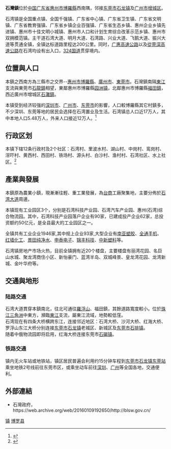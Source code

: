{{中国乡级行政区<!---乡级行政区专用模板--->
|行政区全称 = 石湾镇
|景观照片文件名 = 
|景观照片描述 = 
|位置图文件名 = 
|位置图描述 = 
|汉语拼音 = Shiwan Zhen
|通用拼音 = 
|上级行政区 = [[广东省|广东省]][[惠州市|惠州市]][[博罗县|博罗县]]
|行政区类别 = [[镇|镇]]
|行政区划代码 = 
|建置时间 = 
|政府驻地 = 惠州市博罗县石湾镇人民路6号
|地理坐标 = 
|行政区划 = 14
|村委会 = 12
|居委会 = 2
|总面积 = 83平方公里
|总人口 = 约 170,000
|户籍人口 = 约 54,800
|户籍人口年份 = 2019年
|常住人口 = 
|常住人口年份 = 2019年
|人口密度 = 
|GDP = 110.7亿元人民币
|GDP年份 = 2019
|邮政编码 = 516127
|电话区号 = 752
|官方网站 = http://www.boluo.gov.cn/xzgwh/swzrmzf/
|网站名称 = 博罗县石湾镇概况
}}

'''石灣鎮'''位於[[中国|中国]][[广东省|广东省]][[惠州市|惠州市]][[博羅縣|博羅縣]]西南隅，邻接[[东莞市|东莞市]][[石龙镇|石龙镇]]及[[广州市|广州市]][[增城区|增城区]]。

石湾镇是全国重点镇、全国千强镇、广东省中心镇、广东省卫生镇、广东省文明镇、广东省教育强镇、广东省乡镇企业百强镇、广东省生态乡镇、惠州企业乡镇先进镇、惠州市十佳文明小城镇、惠州市人口和计划生育综合改革示范乡镇、惠州市双拥模范镇。主干道石湾大道、明月大道、石湾路、兴业大道、飞鹅大道、振兴大道等贯通全镇，全镇达标道路里程达200公里。同时，[[广惠高速公路|广惠高速公路]]以及[[從莞深高速公路|從莞深高速公路]]在石湾均设有出入口，[[324国道|324国道]]贯穿境内。

==位置與人口==
本鎮之西南方為三縣市之交界--[[惠州市|惠州市]][[博羅縣|博羅縣]]、[[廣州市|廣州市]]、[[東莞市|東莞市]]。石灣鎮南隔[[東江|東江]]支流與東莞市[[石龍鎮|石龍鎮]]相望，東鄰惠州市博羅縣[[园洲镇|园洲镇]]，北鄰惠州市博羅縣[[福田鎮_(博罗县)|福田鎮]]，西近廣州市增城区[[石灘鎮_(廣州市)|石灘鎮]]。

本镇受到经济较强的[[深圳市|深圳市]]、[[广州市|广州市]]、[[东莞市|东莞市]]的影響，人口較博羅縣其它村鎮多，不少深圳、东莞等地的居民会选择在石湾置业及生活。石湾镇总人口近17万人，其中本地人口5.48万人，外来人口接近12万人。<ref>{{cite web |title=石湾镇人民政府 |url=http://www.boluo.gov.cn/xzgwh/swzrmzf/}}</ref>

==行政区划==
本镇下辖12条行政村及2个社区：石湾村、里波水村、湖山村、中岗村、鸾岗村、滘吓村、黄西村、西田村、铁场村、源头村、白沙村、渔村村、石湾社区、水上社区。<ref>{{cite web |title=广东政务服务网石湾镇网上服务窗口 |url=http://www.gdzwfw.gov.cn/portal/country-hall.do?region=441322121000}}</ref>

==產業與發展==
本鎮原為農業小鎮，現漸漸往輕、重工業發展，為[[台商|台商]]工廠聚集地，主要分佈於[[石湾大道|石湾大道]]周邊。

本镇现有工业园区3个，分别是石湾科技产业园、石湾汽车产业园、惠州(石湾)综合物流园。其中，石湾科技产业园落户企业有90家，已建成投产企业62家，总投资额约50亿元，是全县最大的工业园区之一。

全镇共有工业企业1946家,其中规上企业93家,大型企业有[[南亚塑胶|南亚塑胶]]、[[全通手机|全通手机]]、[[红墙化工|红墙化工]]、[[景田纯净水|景田纯净水]]、[[申泰电子|申泰电子]]、[[锦丰科技|锦丰科技]]、[[中新塑料|中新塑料]]等。

石湾镇房地产市场火热，目前全镇拥有近20个楼盘，主要楼盘有丽湾花园、名巨山水城、聚龙湾商住小区、新怡豪门、蓝湾半岛、双城峰景、皇龙湾花园、龙湾新城、金叶华府等。

==交通與地形==

===陆路交通===
石湾大道貫穿本鎮南北，往北可通往[[羅浮山|羅浮山]]、福田鎮，其餘道路寬度較小。位於[[珠江三角洲|珠江三角洲]]中東方，瀕臨[[東江|東江]]支流，屬東江流域，地勢較低窪。<BR>

石湾现在有四条大桥横跨东江，连接邻近地区：石湾大桥、沙河大桥、红海大桥、罗浮山东江大桥分别连接[[东莞市|东莞市]][[石龙镇|石龙镇]]老城区、新城区及[[东莞市|东莞市]][[石排镇|石排镇]]。<BR>

随着中俄物流园即将启用，红海大桥连接东莞市[[石碣镇|石碣镇]]。

===铁路交通===
镇内无火车站或地铁站，镇区居民普遍会利用约15分钟车程到[[东莞市|东莞市]][[石龙镇|石龙镇]][[东莞站|东莞站]]乘坐地铁2号线前往东莞市区，或乘坐动车前往[[深圳|深圳]]、[[广州|广州]]等全国各地，交通便利。

==外部連結==
*石灣政府，https://web.archive.org/web/20160109192650/http://blsw.gov.cn/

{{博罗县行政区划}}
[[Category:博罗县行政区划|镇]]
[[Category:惠州建制镇|博罗县]]